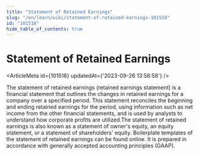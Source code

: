 ```yaml
---
title: "Statement of Retained Earnings"
slug: "/en/learn/wiki/statement-of-retained-earnings-101518"
id: "101518"
hide_table_of_contents: true
---
```



# Statement of Retained Earnings

<ArticleMeta id={101518} updatedAt={'2023-09-26 13:58:58'} />
<div className='border-solid border-b border-t-0 my-4 border-[var(--ifm-color-gray-300)]' />

The statement of retained earnings (retained earnings statement) is a financial statement that outlines the changes in retained earnings for a company over a specified period. This statement reconciles the beginning and ending retained earnings for the period, using information such as net income from the other financial statements, and is used by analysts to understand how corporate profits are utilized.The statement of retained earnings is also known as a statement of owner's equity, an equity statement, or a statement of shareholders' equity. Boilerplate templates of the statement of retained earnings can be found online. It is prepared in accordance with generally accepted accounting principles (GAAP).
